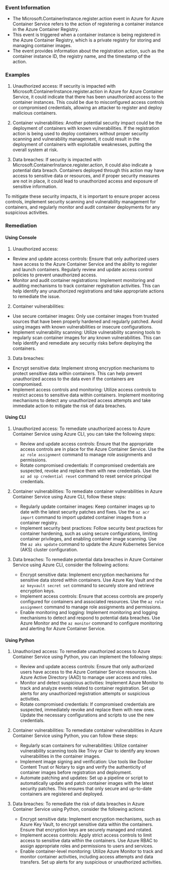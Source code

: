 
### Event Information

- The Microsoft.ContainerInstance.register.action event in Azure for Azure Container Service refers to the action of registering a container instance in the Azure Container Registry.
- This event is triggered when a container instance is being registered in the Azure Container Registry, which is a private registry for storing and managing container images.
- The event provides information about the registration action, such as the container instance ID, the registry name, and the timestamp of the action.


### Examples

1. Unauthorized access: If security is impacted with Microsoft.ContainerInstance.register.action in Azure for Azure Container Service, it could indicate that there has been unauthorized access to the container instances. This could be due to misconfigured access controls or compromised credentials, allowing an attacker to register and deploy malicious containers.

2. Container vulnerabilities: Another potential security impact could be the deployment of containers with known vulnerabilities. If the registration action is being used to deploy containers without proper security scanning and vulnerability management, it could result in the deployment of containers with exploitable weaknesses, putting the overall system at risk.

3. Data breaches: If security is impacted with Microsoft.ContainerInstance.register.action, it could also indicate a potential data breach. Containers deployed through this action may have access to sensitive data or resources, and if proper security measures are not in place, it could lead to unauthorized access and exposure of sensitive information.

To mitigate these security impacts, it is important to ensure proper access controls, implement security scanning and vulnerability management for containers, and regularly monitor and audit container deployments for any suspicious activities.

### Remediation

#### Using Console

1. Unauthorized access:
- Review and update access controls: Ensure that only authorized users have access to the Azure Container Service and the ability to register and launch containers. Regularly review and update access control policies to prevent unauthorized access.
- Monitor and audit container registrations: Implement monitoring and auditing mechanisms to track container registration activities. This can help identify any unauthorized registrations and take appropriate actions to remediate the issue.

2. Container vulnerabilities:
- Use secure container images: Only use container images from trusted sources that have been properly hardened and regularly patched. Avoid using images with known vulnerabilities or insecure configurations.
- Implement vulnerability scanning: Utilize vulnerability scanning tools to regularly scan container images for any known vulnerabilities. This can help identify and remediate any security risks before deploying the containers.

3. Data breaches:
- Encrypt sensitive data: Implement strong encryption mechanisms to protect sensitive data within containers. This can help prevent unauthorized access to the data even if the containers are compromised.
- Implement access controls and monitoring: Utilize access controls to restrict access to sensitive data within containers. Implement monitoring mechanisms to detect any unauthorized access attempts and take immediate action to mitigate the risk of data breaches.

#### Using CLI

1. Unauthorized access: To remediate unauthorized access to Azure Container Service using Azure CLI, you can take the following steps:
   - Review and update access controls: Ensure that the appropriate access controls are in place for the Azure Container Service. Use the `az role assignment` command to manage role assignments and permissions.
   - Rotate compromised credentials: If compromised credentials are suspected, revoke and replace them with new credentials. Use the `az ad sp credential reset` command to reset service principal credentials.

2. Container vulnerabilities: To remediate container vulnerabilities in Azure Container Service using Azure CLI, follow these steps:
   - Regularly update container images: Keep container images up to date with the latest security patches and fixes. Use the `az acr import` command to import updated container images from a container registry.
   - Implement security best practices: Follow security best practices for container hardening, such as using secure configurations, limiting container privileges, and enabling container image scanning. Use the `az aks update` command to update the Azure Kubernetes Service (AKS) cluster configuration.

3. Data breaches: To remediate potential data breaches in Azure Container Service using Azure CLI, consider the following actions:
   - Encrypt sensitive data: Implement encryption mechanisms for sensitive data stored within containers. Use Azure Key Vault and the `az keyvault secret set` command to securely store and retrieve encryption keys.
   - Implement access controls: Ensure that access controls are properly configured for containers and associated resources. Use the `az role assignment` command to manage role assignments and permissions.
   - Enable monitoring and logging: Implement monitoring and logging mechanisms to detect and respond to potential data breaches. Use Azure Monitor and the `az monitor` command to configure monitoring and alerting for Azure Container Service.

#### Using Python

1. Unauthorized access: To remediate unauthorized access to Azure Container Service using Python, you can implement the following steps:
   - Review and update access controls: Ensure that only authorized users have access to the Azure Container Service resources. Use Azure Active Directory (AAD) to manage user access and roles.
   - Monitor and detect suspicious activities: Implement Azure Monitor to track and analyze events related to container registration. Set up alerts for any unauthorized registration attempts or suspicious activities.
   - Rotate compromised credentials: If compromised credentials are suspected, immediately revoke and replace them with new ones. Update the necessary configurations and scripts to use the new credentials.

2. Container vulnerabilities: To remediate container vulnerabilities in Azure Container Service using Python, you can follow these steps:
   - Regularly scan containers for vulnerabilities: Utilize container vulnerability scanning tools like Trivy or Clair to identify any known vulnerabilities in the container images.
   - Implement image signing and verification: Use tools like Docker Content Trust or Notary to sign and verify the authenticity of container images before registration and deployment.
   - Automate patching and updates: Set up a pipeline or script to automatically update and patch container images with the latest security patches. This ensures that only secure and up-to-date containers are registered and deployed.

3. Data breaches: To remediate the risk of data breaches in Azure Container Service using Python, consider the following actions:
   - Encrypt sensitive data: Implement encryption mechanisms, such as Azure Key Vault, to encrypt sensitive data within the containers. Ensure that encryption keys are securely managed and rotated.
   - Implement access controls: Apply strict access controls to limit access to sensitive data within the containers. Use Azure RBAC to assign appropriate roles and permissions to users and services.
   - Enable container-level monitoring: Utilize Azure Monitor to track and monitor container activities, including access attempts and data transfers. Set up alerts for any suspicious or unauthorized activities.


